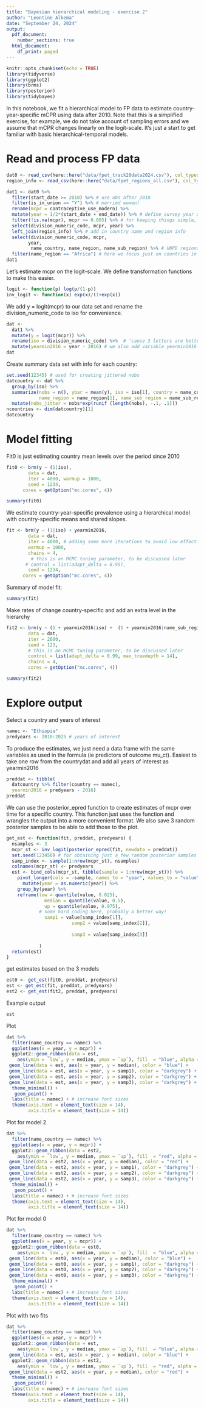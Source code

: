 ```yaml
---
title: "Bayesian hierarchical modeling - exercise 2"
author: "Leontine Alkema"
date: "September 24, 2024"
output:
  pdf_document:
    number_sections: true
  html_document:
    df_print: paged
---
```


```r
knitr::opts_chunk$set(echo = TRUE)
library(tidyverse)
library(ggplot2)
library(brms)
library(posterior)
library(tidybayes)
```

In this notebook, we fit a hierarchical model to FP data to estimate country-year-specific mCPR using data after 2010.
Note that this is a simplified exercise, for example, we do not take account of sampling errors and we assume that mCPR changes linearly on the logit-scale. It's just a start to get familiar with basic hierarchical-temporal models.

# Read and process FP data


```r
dat0 <- read_csv(here::here("data/fpet_track20data2024.csv"), col_types = list(division_numeric_code = "c"))
region_info <- read_csv(here::here("data/fpet_regions_all.csv"), col_types = list(division_numeric_code = "c"))
```


```r
dat1 <- dat0 %>%
  filter(start_date >= 2010) %>% # use obs after 2010
  filter(is_in_union == "Y") %>% # married women! 
  rename(mcpr = contraceptive_use_modern) %>%
  mutate(year = 1/2*(start_date + end_date)) %>% # define survey year as midpoint 
  filter(!is.na(mcpr), mcpr >= 0.005) %>% # for keeping things simple, remove missing values and mcpr less than 0.5% (convenience)
  select(division_numeric_code, mcpr, year) %>%
  left_join(region_info) %>% # add in country name and region info
  select(division_numeric_code, mcpr, 
        year,
         name_country, name_region, name_sub_region) %>% # UNPD regions  
  filter(name_region == "Africa") # here we focus just on countries in Africa
dat1
```

Let's estimate mcpr on the logit-scale. We define transformation functions to make this easier.

```r
logit <- function(p) log(p/(1-p))
inv_logit <- function(x) exp(x)/(1+exp(x))
```

We add y = logit(mcpr) to our data set and rename the division_numeric_code to iso for convenience.
```r
dat <- 
  dat1 %>%
  mutate(y = logit(mcpr)) %>%
  rename(iso = division_numeric_code) %>%  # 'cause 3 letters are better than many
  mutate(yearmin2016 = year - 2016) # we also add variable yearmin2016 which is year - 2016
dat
```

Create summary data set with info for each country:
```r
set.seed(12345) # used for creating jittered nobs
datcountry <- dat %>%
  group_by(iso) %>%
  summarize(nobs = n(), ybar = mean(y), iso = iso[1], country = name_country[1],
            name_region = name_region[1], name_sub_region = name_sub_region[1]) %>%
  mutate(nobs_jitter = nobs*exp(runif (length(nobs), -.1, .1)))
ncountries <- dim(datcountry)[1]
datcountry
```


# Model fitting 

Fit0 is just estimating country mean levels over the period since 2010
```r
fit0 <- brm(y ~ (1|iso), 
        data = dat, 
        iter = 4000, warmup = 1000, 
        seed = 1234, 
      cores = getOption("mc.cores", 4))
```

```r
summary(fit0)
```


We estimate country-year-specific prevalence using a hierarchical model with country-specific means and shared slopes. 
```r
fit <- brm(y ~ (1|iso) + yearmin2016, 
        data = dat, 
        iter = 4000, # adding some more iterations to avoid low effective sample size per chain
        warmup = 1000,
        chains = 4,
         # this is an MCMC tuning parameter, to be discussed later 
       # control = list(adapt_delta = 0.95), 
        seed = 1234, 
      cores = getOption("mc.cores", 4))
```

Summary of model fit: 
```r
summary(fit)
```

Make rates of change country-specific and add an extra level in the hierarchy

```r
fit2 <- brm(y ~ (1 + yearmin2016|iso) +  (1 + yearmin2016|name_sub_region),
        data = dat, 
        iter = 2000, 
        seed = 123, 
        # this is an MCMC tuning parameter, to be discussed later 
        control = list(adapt_delta = 0.99, max_treedepth = 14), 
        chains = 4,
        cores = getOption("mc.cores", 4))
```

```r
summary(fit2)
```

# Explore output


Select a country and years of interest
```r
namec <- "Ethiopia"
predyears <- 2010:2025 # years of interest
```

To produce the estimates, we just need a data frame with the same variables as used in the formula (ie predictors of outcome mu_ct). 
Easiest to take one row from the countrydat and add all years of interest as yearmin2016 
```r
preddat <- tibble(
  datcountry %>% filter(country == namec),
  yearmin2016 = predyears - 2016)
preddat
```

We can use the posterior_epred function to create estimates of mcpr over time for a specific country. 
This function just uses the function and wrangles the output into a more convenient format. 
We also save 3 random posterior samples to be able to add those to the plot. 

```r
get_est <- function(fit, preddat, predyears) {
  nsamples <- 3
  mcpr_st <- inv_logit(posterior_epred(fit, newdata = preddat))
  set.seed(123456) # for obtaining just a few random posterior samples
  samp_index <- sample(1:nrow(mcpr_st), nsamples)
  colnames(mcpr_st) <- predyears
  est <- bind_cols(mcpr_st, tibble(sample = 1:nrow(mcpr_st))) %>%
    pivot_longer(cols = -sample, names_to = "year", values_to = "value") %>%
      mutate(year = as.numeric(year)) %>%
    group_by(year) %>%
    reframe(low = quantile(value, 0.025), 
              median = quantile(value, 0.5), 
              up = quantile(value, 0.975),
            # some hard coding here, probably a better way!
              samp1 = value[samp_index[1]],
                        samp2 = value[samp_index[2]],
  
                        samp3 = value[samp_index[3]]
  
            ) 
  return(est)
}
```


get estimates based on the 3 models 
```r
est0 <- get_est(fit0, preddat, predyears)
est <- get_est(fit, preddat, predyears)
est2 <- get_est(fit2, preddat, predyears)
```


Example output
```r
est 
```

Plot 
```r
dat %>%
  filter(name_country == namec) %>%
  ggplot(aes(x = year, y = mcpr)) +
  ggplot2::geom_ribbon(data = est, 
    aes(ymin = `low`, y = median, ymax = `up`), fill  = "blue", alpha = 0.1) +
 geom_line(data = est, aes(x = year, y = median), color = "blue") +
 geom_line(data = est, aes(x = year, y = samp1), color = "darkgrey") +
 geom_line(data = est, aes(x = year, y = samp2), color = "darkgrey") +
 geom_line(data = est, aes(x = year, y = samp3), color = "darkgrey") +
  theme_minimal() +
   geom_point() +
  labs(title = namec) + # increase font sizes
  theme(axis.text = element_text(size = 14),
        axis.title = element_text(size = 14))
```

Plot  for model 2
```r
dat %>%
  filter(name_country == namec) %>%
  ggplot(aes(x = year, y = mcpr)) +
  ggplot2::geom_ribbon(data = est2, 
    aes(ymin = `low`, y = median, ymax = `up`), fill  = "red", alpha = 0.1) +
 geom_line(data = est2, aes(x = year, y = median), color = "red") +
 geom_line(data = est2, aes(x = year, y = samp1), color = "darkgrey") +
 geom_line(data = est2, aes(x = year, y = samp2), color = "darkgrey") +
 geom_line(data = est2, aes(x = year, y = samp3), color = "darkgrey") +
  theme_minimal() +
   geom_point() +
  labs(title = namec) + # increase font sizes
  theme(axis.text = element_text(size = 14),
        axis.title = element_text(size = 14))
```

Plot  for model 0
```r
dat %>%
  filter(name_country == namec) %>%
  ggplot(aes(x = year, y = mcpr)) +
  ggplot2::geom_ribbon(data = est0, 
    aes(ymin = `low`, y = median, ymax = `up`), fill  = "blue", alpha = 0.1) +
 geom_line(data = est0, aes(x = year, y = median), color = "blue") +
 geom_line(data = est0, aes(x = year, y = samp1), color = "darkgrey") +
 geom_line(data = est0, aes(x = year, y = samp2), color = "darkgrey") +
 geom_line(data = est0, aes(x = year, y = samp3), color = "darkgrey") +
  theme_minimal() +
   geom_point() +
  labs(title = namec) + # increase font sizes
  theme(axis.text = element_text(size = 14),
        axis.title = element_text(size = 14))
```

Plot with two fits

```r
dat %>%
  filter(name_country == namec) %>%
  ggplot(aes(x = year, y = mcpr)) +
  ggplot2::geom_ribbon(data = est, 
    aes(ymin = `low`, y = median, ymax = `up`), fill  = "blue", alpha = 0.1) +
 geom_line(data = est, aes(x = year, y = median), color = "blue") +
  ggplot2::geom_ribbon(data = est2, 
    aes(ymin = `low`, y = median, ymax = `up`), fill  = "red", alpha = 0.1) +
 geom_line(data = est2, aes(x = year, y = median), color = "red") +
  theme_minimal() +
   geom_point() +
  labs(title = namec) + # increase font sizes
  theme(axis.text = element_text(size = 14),
        axis.title = element_text(size = 14))
```


